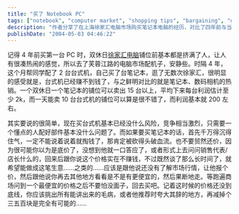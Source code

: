 ```yaml
---
title: "买了 Notebook PC"
tags: ["notebook", "computer market", "shopping tips", "bargaining", "desktop pc", "shanghai", "price negotiation", "electronics retail", "consumer advice", "personal experience"]
description: "作者分享了在上海徐家汇电脑市场购买笔记本电脑的经历，对比了四年前与当下电脑市场的变化。文章指出台式机市场已趋于饱和，利润微薄 (每台约 200 元)，而笔记本和数码相机却热销且利润丰厚 (每台约 2000 元)。作者详细介绍了购买笔记本的谈价技巧，包括不要轻易掏钱、避免贸然还价、多走几家店比较价格，以及在谈判最后阶段如何利用产品缺点来进一步降价。"
publishDate: "2004-05-03 04:46:22"
---
```


记得 4 年前买第一台 PC 时，双休日[徐家汇电脑](http://www.pconline.com.cn/)铺位前基本都是挤满了人，让人有很凑热闹的感觉，所以去了芙蓉江路的电脑市场配机子，安静些。时隔 4 年，这个月帮同学配了 2 台台式机，自己买了台笔记本，逛了无数次徐家汇，很明显的感受就是，台式机已经赚不到钱了，与之鲜明对比的就是笔记本、数码相机的热销。一个双休日一个笔记本的铺位可以卖出 15 台以上，平均下来每台利润估计至少 2k，而一天能卖 10 台台式机的铺位可以算是很不错了，而利润基本就 200 左右。

其实要说的很简单，现在买台式机基本已经没什么风险，竞争相当激烈，只需要一个懂点的人配好部件基本没什么问题了。而如果要买笔记本的话，首先千万得沉得住气，一定不能说着说着就掏钱了，那肯定被砍得头破血流。也不要贸然还价，因为很可能你以为是底价了，没想到他就一口答应了，或者形式上去问问销售代表/店长什么的，回来后跟你说这个价格实在不赚钱，不过既然谈了那么长时间了，就希望能做成这笔生意……之类的……应该是跟他说还没有了解市场行情，让他报个价，然后跟他说你再去其他地方看看是不是有更便宜的，然后果断地走。等跑遍商场问到一个最便宜的价格之后不要怕没面子，回去买吧。记着这时候的价格还没到底线，你应该挑出所有能讲出来的毛病，或者他推荐时夸大其辞的地方，再减掉个三五百块是完全有可能的……
